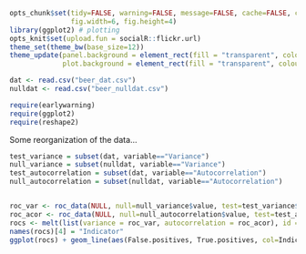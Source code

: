
```r
opts_chunk$set(tidy=FALSE, warning=FALSE, message=FALSE, cache=FALSE, comment=NA,
               fig.width=6, fig.height=4)
library(ggplot2) # plotting 
opts_knit$set(upload.fun = socialR::flickr.url)
theme_set(theme_bw(base_size=12))
theme_update(panel.background = element_rect(fill = "transparent", colour = NA),
             plot.background = element_rect(fill = "transparent", colour = NA))
```



```r
dat <- read.csv("beer_dat.csv")
nulldat <- read.csv("beer_nulldat.csv")
```

```r
require(earlywarning)
require(ggplot2)
require(reshape2)
```


Some reorganization of the data...

```r
test_variance = subset(dat, variable=="Variance")
null_variance = subset(nulldat, variable=="Variance")
test_autocorrelation = subset(dat, variable=="Autocorrelation")
null_autocorrelation = subset(nulldat, variable=="Autocorrelation")


roc_var <- roc_data(NULL, null=null_variance$value, test=test_variance$value)
roc_acor <- roc_data(NULL, null=null_autocorrelation$value, test=test_autocorrelation$value)
rocs <- melt(list(variance = roc_var, autocorrelation = roc_acor), id = c("Threshold", "True.positives","False.positives"))
names(rocs)[4] = "Indicator"
ggplot(rocs) + geom_line(aes(False.positives, True.positives, col=Indicator))
```




